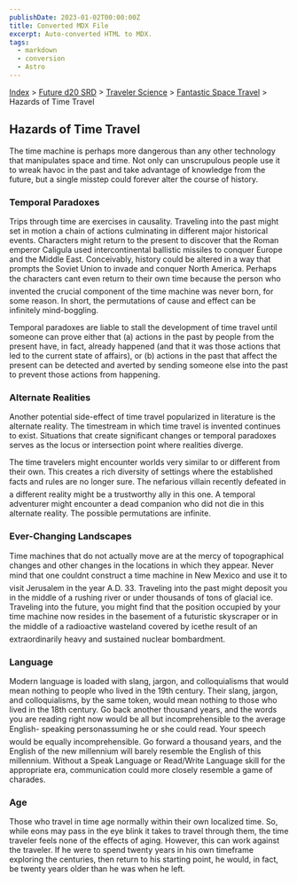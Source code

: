 ```yaml
---
publishDate: 2023-01-02T00:00:00Z
title: Converted MDX File
excerpt: Auto-converted HTML to MDX.
tags:
  - markdown
  - conversion
  - Astro
---
```


[Index](-index) > [Future d20 SRD](future-d20-srd-index) > [Traveler Science](future-d20-srd-traveler-science-index) > [Fantastic Space Travel](future-d20-srd-traveler-science-fantastic-space-travel-index) > Hazards of Time Travel

## Hazards of Time Travel

The time machine is perhaps more dangerous than any other technology that manipulates space and time. Not only can unscrupulous people use it to wreak havoc in the past and take advantage of knowledge from the future, but a single misstep could forever alter the course of history.

### Temporal Paradoxes

Trips through time are exercises in causality. Traveling into the past might set in motion a chain of actions culminating in different major historical events. Characters might return to the present to discover that the Roman emperor Caligula used intercontinental ballistic missiles to conquer Europe and the Middle East. Conceivably, history could be altered in a way that prompts the Soviet Union to invade and conquer North America. Perhaps the characters cant even return to their own time because the person who invented the crucial component of the time machine was never born, for some reason. In short, the permutations of cause and effect can be infinitely mind-boggling.

Temporal paradoxes are liable to stall the development of time travel until someone can prove either that (a) actions in the past by people from the present have, in fact, already happened (and that it was those actions that led to the current state of affairs), or (b) actions in the past that affect the present can be detected and averted by sending someone else into the past to prevent those actions from happening.

### Alternate Realities

Another potential side-effect of time travel popularized in literature is the alternate reality. The timestream in which time travel is invented continues to exist. Situations that create significant changes or temporal paradoxes serves as the locus or intersection point where realities diverge.

The time travelers might encounter worlds very similar to or different from their own. This creates a rich diversity of settings where the established facts and rules are no longer sure. The nefarious villain recently defeated in a different reality might be a trustworthy ally in this one. A temporal adventurer might encounter a dead companion who did not die in this alternate reality. The possible permutations are infinite.

### Ever-Changing Landscapes

Time machines that do not actually move are at the mercy of topographical changes and other changes in the locations in which they appear. Never mind that one couldnt construct a time machine in New Mexico and use it to visit Jerusalem in the year A.D. 33. Traveling into the past might deposit you in the middle of a rushing river or under thousands of tons of glacial ice. Traveling into the future, you might find that the position occupied by your time machine now resides in the basement of a futuristic skyscraper or in the middle of a radioactive wasteland covered by icethe result of an extraordinarily heavy and sustained nuclear bombardment.

### Language

Modern language is loaded with slang, jargon, and colloquialisms that would mean nothing to people who lived in the 19th century. Their slang, jargon, and colloquialisms, by the same token, would mean nothing to those who lived in the 18th century. Go back another thousand years, and the words you are reading right now would be all but incomprehensible to the average English- speaking personassuming he or she could read. Your speech would be equally incomprehensible. Go forward a thousand years, and the English of the new millennium will barely resemble the English of this millennium. Without a Speak Language or Read/Write Language skill for the appropriate era, communication could more closely resemble a game of charades.

### Age

Those who travel in time age normally within their own localized time. So, while eons may pass in the eye blink it takes to travel through them, the time traveler feels none of the effects of aging. However, this can work against the traveler. If he were to spend twenty years in his own timeframe exploring the centuries, then return to his starting point, he would, in fact, be twenty years older than he was when he left.
